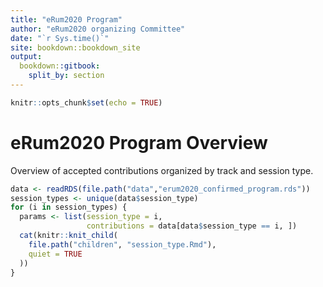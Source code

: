 ```yaml
---
title: "eRum2020 Program"
author: "eRum2020 organizing Committee"
date: "`r Sys.time()`"
site: bookdown::bookdown_site
output: 
  bookdown::gitbook:
    split_by: section
---
```


```r
knitr::opts_chunk$set(echo = TRUE)
```

# eRum2020 Program Overview

Overview of accepted contributions organized by track and session type.

```r
data <- readRDS(file.path("data","erum2020_confirmed_program.rds"))
session_types <- unique(data$session_type)
for (i in session_types) {
  params <- list(session_type = i,
                 contributions = data[data$session_type == i, ])
  cat(knitr::knit_child(
    file.path("children", "session_type.Rmd"),
    quiet = TRUE
  ))
}
```
